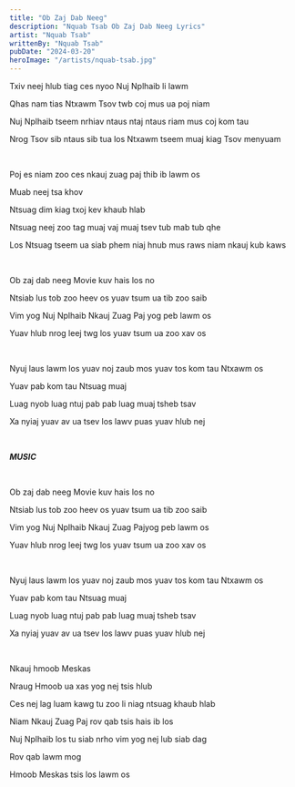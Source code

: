 ```yaml
---
title: "Ob Zaj Dab Neeg"
description: "Nquab Tsab Ob Zaj Dab Neeg Lyrics"
artist: "Nquab Tsab"
writtenBy: "Nquab Tsab"
pubDate: "2024-03-20"
heroImage: "/artists/nquab-tsab.jpg"
---
```


Txiv neej hlub tiag ces nyoo Nuj Nplhaib li lawm

Qhas nam tias Ntxawm Tsov twb coj mus ua poj niam

Nuj Nplhaib tseem nrhiav ntaus ntaj ntaus riam mus coj kom tau

Nrog Tsov sib ntaus sib tua los Ntxawm tseem muaj kiag Tsov menyuam

<br />

Poj es niam zoo ces nkauj zuag paj thib ib lawm os

Muab neej tsa khov

Ntsuag dim kiag txoj kev khaub hlab

Ntsuag neej zoo tag muaj vaj muaj tsev tub mab tub qhe

Los Ntsuag tseem ua siab phem niaj hnub mus raws niam nkauj kub kaws

<br />

Ob zaj dab neeg Movie kuv hais los no

Ntsiab lus tob zoo heev os yuav tsum ua tib zoo saib

Vim yog Nuj Nplhaib Nkauj Zuag Paj yog peb lawm os

Yuav hlub nrog leej twg los yuav tsum ua zoo xav os

<br />

Nyuj laus lawm los yuav noj zaub mos yuav tos kom tau Ntxawm os

Yuav pab kom tau Ntsuag muaj

Luag nyob luag ntuj pab pab luag muaj tsheb tsav

Xa nyiaj yuav av ua tsev los lawv puas yuav hlub nej

<br />

**_MUSIC_**

<br />

Ob zaj dab neeg Movie kuv hais los no

Ntsiab lus tob zoo heev os yuav tsum ua tib zoo saib

Vim yog Nuj Nplhaib Nkauj Zuag Pajyog peb lawm os

Yuav hlub nrog leej twg los yuav tsum ua zoo xav os

<br />

Nyuj laus lawm los yuav noj zaub mos yuav tos kom tau Ntxawm os

Yuav pab kom tau Ntsuag muaj

Luag nyob luag ntuj pab pab luag muaj tsheb tsav

Xa nyiaj yuav av ua tsev los lawv puas yuav hlub nej

<br />

Nkauj hmoob Meskas

Nraug Hmoob ua xas yog nej tsis hlub

Ces nej lag luam kawg tu zoo li niag ntsuag khaub hlab

Niam Nkauj Zuag Paj rov qab tsis hais ib los

Nuj Nplhaib los tu siab nrho vim yog nej lub siab dag

Rov qab lawm mog

Hmoob Meskas tsis los lawm os
